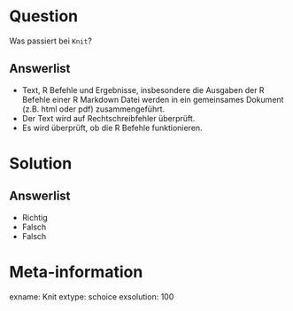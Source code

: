 Question
========

Was passiert bei `Knit`?

Answerlist
----------
* Text, R Befehle und Ergebnisse, insbesondere die Ausgaben der R Befehle einer R Markdown Datei werden in ein gemeinsames Dokument (z.B. html oder pdf) zusammengeführt.
* Der Text wird auf Rechtschreibfehler überprüft.
* Es wird überprüft, ob die R Befehle funktionieren.



Solution
========

Answerlist
----------
* Richtig
* Falsch
* Falsch


Meta-information
================
exname: Knit
extype: schoice
exsolution: 100
